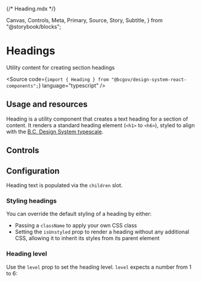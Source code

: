{/* Heading.mdx */}

  Canvas,
  Controls,
  Meta,
  Primary,
  Source,
  Story,
  Subtitle,
} from "@storybook/blocks";


<Meta of={HeadingStories} />

# Headings

<Subtitle>Utility content for creating section headings</Subtitle>

<Source
  code={`import { Heading } from "@bcgov/design-system-react-components";`}
  language="typescript"
/>

## Usage and resources

Heading is a utility component that creates a text heading for a section of content. It renders a standard heading element (`<h1>` to `<h6>`), styled to align with the [B.C. Design System typescale](https://www2.gov.bc.ca/gov/content?id=72C2CD6E05494C84B9A072DD9C6A5342).

## Controls

<Canvas of={HeadingStories.HeadingTemplate} />
<Controls of={HeadingStories.HeadingTemplate} />

## Configuration

Heading text is populated via the `children` slot.

### Styling headings

You can override the default styling of a heading by either:

- Passing a `className` to apply your own CSS class
- Setting the `isUnstyled` prop to render a heading without any additional CSS, allowing it to inherit its styles from its parent element

<Canvas of={HeadingStories.UnstyledHeading} />

### Heading level

Use the `level` prop to set the heading level. `level` expects a number from 1 to 6:

<Canvas of={HeadingStories.Heading1} />
<Canvas of={HeadingStories.Heading2} />
<Canvas of={HeadingStories.Heading3} />
<Canvas of={HeadingStories.Heading4} />
<Canvas of={HeadingStories.Heading5} />
<Canvas of={HeadingStories.Heading6} />
